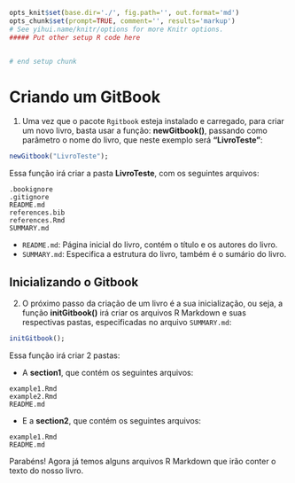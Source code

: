 ```r
opts_knit$set(base.dir='./', fig.path='', out.format='md')
opts_chunk$set(prompt=TRUE, comment='', results='markup')
# See yihui.name/knitr/options for more Knitr options.
##### Put other setup R code here


# end setup chunk
```
# Criando um GitBook

1) Uma vez que o pacote ``Rgitbook`` esteja instalado e carregado, para criar um novo livro, basta usar a função: **newGitbook()**, passando como parâmetro o nome do livro, que neste exemplo será **"LivroTeste"**:

```r
newGitbook("LivroTeste");
```

Essa função irá criar a pasta **LivroTeste**, com os seguintes arquivos:
```
.bookignore
.gitignore
README.md
references.bib
references.Rmd
SUMMARY.md
```

+ ``README.md``: Página inicial do livro, contém o título e os autores do livro.
+ ``SUMMARY.md``: Especifica a estrutura do livro, também é o sumário do livro.

## Inicializando o Gitbook

2) O próximo passo da criação de um livro é a sua inicialização, ou seja, a função **initGitbook()** irá criar os arquivos R Markdown e suas respectivas pastas, especificadas no arquivo ``SUMMARY.md``:

```r
initGitbook();
```

Essa função irá criar 2 pastas:

+ A **section1**, que contém os seguintes arquivos:

```
example1.Rmd
example2.Rmd
README.md
```

+ E a **section2**, que contém os seguintes arquivos:

```
example1.Rmd
README.md
```

Parabéns! Agora já temos alguns arquivos R Markdown que irão conter o texto do nosso livro.
